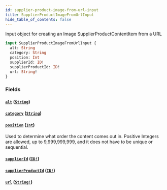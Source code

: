```yaml
---
id: supplier-product-image-from-url-input
title: SupplierProductImageFromUrlInput
hide_table_of_contents: false
---
```



Input object for creating an Image SupplierProductContentItem from a URL

```graphql
input SupplierProductImageFromUrlInput {
  alt: String
  category: String
  position: Int
  supplierId: ID!
  supplierProductId: ID!
  url: String!
}
```


### Fields

#### [`alt`](#) ([`String`](/supply/api/graphql-admin/reference/scalars/string))




#### [`category`](#) ([`String`](/supply/api/graphql-admin/reference/scalars/string))




#### [`position`](#) ([`Int`](/supply/api/graphql-admin/reference/scalars/int))

Used to determine what order the content comes out in.
Positive Integers are allowed, up to 9,999,999,999, and it does not have to be unique or sequential.


#### [`supplierId`](#) ([`ID!`](/supply/api/graphql-admin/reference/scalars/id))




#### [`supplierProductId`](#) ([`ID!`](/supply/api/graphql-admin/reference/scalars/id))




#### [`url`](#) ([`String!`](/supply/api/graphql-admin/reference/scalars/string))






